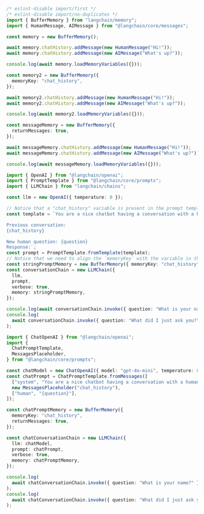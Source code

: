 ```typescript
/* eslint-disable import/first */
/* eslint-disable import/no-duplicates */
import { BufferMemory } from "langchain/memory";
import { HumanMessage, AIMessage } from "@langchain/core/messages";

const memory = new BufferMemory();

await memory.chatHistory.addMessage(new HumanMessage("Hi!"));
await memory.chatHistory.addMessage(new AIMessage("What's up?"));

console.log(await memory.loadMemoryVariables({}));

const memory2 = new BufferMemory({
  memoryKey: "chat_history",
});

await memory2.chatHistory.addMessage(new HumanMessage("Hi!"));
await memory2.chatHistory.addMessage(new AIMessage("What's up?"));

console.log(await memory2.loadMemoryVariables({}));

const messageMemory = new BufferMemory({
  returnMessages: true,
});

await messageMemory.chatHistory.addMessage(new HumanMessage("Hi!"));
await messageMemory.chatHistory.addMessage(new AIMessage("What's up?"));

console.log(await messageMemory.loadMemoryVariables({}));

import { OpenAI } from "@langchain/openai";
import { PromptTemplate } from "@langchain/core/prompts";
import { LLMChain } from "langchain/chains";

const llm = new OpenAI({ temperature: 0 });

// Notice that a "chat_history" variable is present in the prompt template
const template = `You are a nice chatbot having a conversation with a human.

Previous conversation:
{chat_history}

New human question: {question}
Response:`;
const prompt = PromptTemplate.fromTemplate(template);
// Notice that we need to align the `memoryKey` with the variable in the prompt
const stringPromptMemory = new BufferMemory({ memoryKey: "chat_history" });
const conversationChain = new LLMChain({
  llm,
  prompt,
  verbose: true,
  memory: stringPromptMemory,
});

console.log(await conversationChain.invoke({ question: "What is your name?" }));
console.log(
  await conversationChain.invoke({ question: "What did I just ask you?" })
);

import { ChatOpenAI } from "@langchain/openai";
import {
  ChatPromptTemplate,
  MessagesPlaceholder,
} from "@langchain/core/prompts";

const chatModel = new ChatOpenAI({ model: "gpt-4o-mini", temperature: 0 });
const chatPrompt = ChatPromptTemplate.fromMessages([
  ["system", "You are a nice chatbot having a conversation with a human."],
  new MessagesPlaceholder("chat_history"),
  ["human", "{question}"],
]);

const chatPromptMemory = new BufferMemory({
  memoryKey: "chat_history",
  returnMessages: true,
});

const chatConversationChain = new LLMChain({
  llm: chatModel,
  prompt: chatPrompt,
  verbose: true,
  memory: chatPromptMemory,
});

console.log(
  await chatConversationChain.invoke({ question: "What is your name?" })
);
console.log(
  await chatConversationChain.invoke({ question: "What did I just ask you?" })
);
```
